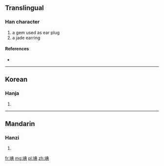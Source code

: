 ==Translingual==

===Han character===
{{Han char|rn=96|rad=玉|as=08|sn=12|four=1518<sub>1</sub>|canj=一土廿月金 (MGTBC)}}

# a gem used as ear plug
# a jade earring

====References====
* {{Han ref|kx=0734.170|dkj=21056|dj=1146.190|hdz=21122.030|uh=7420|ud=29728|bh=DAA9|bd=55977}}

----

==Korean==

===Hanja===
{{ko-hanja|hangeul=전|eumhun=|rv=jeon|mr=chŏn|y=cen}}

# {{defn|Korean|sort=玉08}}

----

==Mandarin==

===Hanzi===
{{cmn-hanzi|pin=[[diǎn]] ([[dian3]])|wg=tien<sup>3</sup>}}

# {{defn|Mandarin|sort=玉08}}

[[fr:琠]]
[[mg:琠]]
[[pl:琠]]
[[zh:琠]]